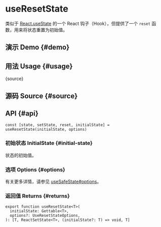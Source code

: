 # useResetState


<HooksType category="State" />

类似于 [React.useState](https://react.dev/reference/react/useState) 的一个 React 钩子（Hook），但提供了一个 `reset` 函数，用来将状态重置为初始值。

## 演示 Demo \{#demo}


<App />

## 用法 Usage \{#usage}


<RawCode>{source}</RawCode>

## 源码 Source \{#source}


<Source />

## API \{#api}

```tsx
const [state, setState, reset, initialState] = useResetState(initialState, options)
```

### 初始状态 InitialState \{#initial-state}

状态的初始值。

### 选项 Options \{#options}

有关更多详情，请参见 [useSafeState#options](/reference/use-safe-state/#options)。

### 返回值 Returns \{#returns}

```tsx
export function useResetState<T>(
  initialState: Gettable<T>,
  options?: UseResetStateOptions,
): [T, ReactSetState<T>, (initialState?: T) => void, T]
```
